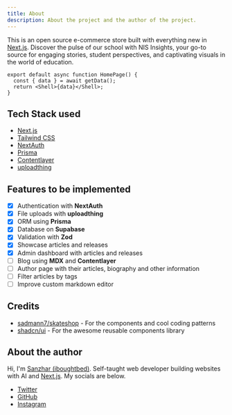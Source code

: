 ```yaml
---
title: About
description: About the project and the author of the project.
---
```


This is an open source e-commerce store built with everything new in [Next.js](https://nextjs.org/).
Discover the pulse of our school with NIS Insights, your go-to source for engaging stories, student perspectives, and captivating visuals in the world of education.

```tsx showLineNumbers title="page.tsx" {1-3,4}
export default async function HomePage() {
  const { data } = await getData();
  return <Shell>{data}</Shell>;
}
```

## Tech Stack used

- [Next.js](https://nextjs.org)
- [Tailwind CSS](https://tailwindcss.com)
- [NextAuth](https://next-auth.js.org)
- [Prisma](https://www.prisma.io/)
- [Contentlayer](https://www.contentlayer.dev)
- [uploadthing](https://uploadthing.com)

## Features to be implemented

- [x] Authentication with **NextAuth**
- [x] File uploads with **uploadthing**
- [x] ORM using **Prisma**
- [x] Database on **Supabase**
- [x] Validation with **Zod**
- [x] Showcase articles and releases
- [x] Admin dashboard with articles and releases
- [ ] Blog using **MDX** and **Contentlayer**
- [ ] Author page with their articles, biography and other information
- [ ] Filter articles by tags
- [ ] Improve custom markdown editor

## Credits

- [sadmann7/skateshop](https://www.sadmn.com/) - For the components and cool coding patterns
- [shadcn/ui](https://ui.shadcn.com) - For the awesome reusable components library

## About the author

Hi, I'm [Sanzhar (iboughtbed)](https://instagram.com/iboughtbed). Self-taught web developer building websites with AI and [Next.js](https://nextjs.org/). My socials are below.

- [Twitter](https://twitter.com/iboughtbed)
- [GitHub](https://github.com/iboughtbed)
- [Instagram](https://instagram.com/iboughtbed)
